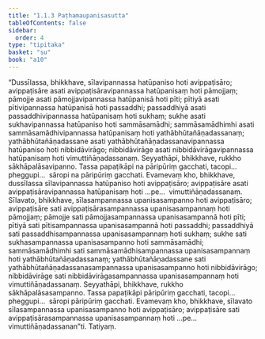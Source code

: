 ```yaml
---
title: "1.1.3 Paṭhamaupanisasutta"
tableOfContents: false
sidebar:
  order: 4
type: "tipitaka"
basket: "su"
book: "a10"
---
```



<DynamicBreadcrumb />

<Division number="3" book="a10" bookNo="17" page="259">

<Paragraph number="17" book="a10">
“Dussīlassa, bhikkhave, sīlavipannassa hatūpaniso hoti avippaṭisāro; avippaṭisāre asati avippaṭisāravipannassa hatūpanisaṃ hoti pāmojjaṃ; pāmojje asati pāmojjavipannassa hatūpanisā hoti pīti; pītiyā asati pītivipannassa hatūpanisā hoti passaddhi; passaddhiyā asati passaddhivipannassa hatūpanisaṃ hoti sukhaṃ; sukhe asati sukhavipannassa hatūpaniso hoti sammāsamādhi; sammāsamādhimhi asati sammāsamādhivipannassa hatūpanisaṃ hoti yathābhūtañāṇadassanaṃ; yathābhūtañāṇadassane asati yathābhūtañāṇadassanavipannassa hatūpaniso hoti nibbidāvirāgo; nibbidāvirāge asati nibbidāvirāgavipannassa hatūpanisaṃ hoti vimuttiñāṇadassanaṃ. Seyyathāpi, bhikkhave, rukkho sākhāpalāsavipanno. Tassa papaṭikāpi na pāripūriṃ gacchati, tacopi…  pheggupi…  sāropi na pāripūriṃ gacchati. Evamevaṃ kho, bhikkhave, dussīlassa sīlavipannassa hatūpaniso hoti avippaṭisāro; avippaṭisāre asati avippaṭisāravipannassa hatūpanisaṃ hoti …pe…  vimuttiñāṇadassanaṃ.
</Paragraph>

<Paragraph number="18" book="a10">
Sīlavato, bhikkhave, sīlasampannassa upanisasampanno hoti avippaṭisāro; avippaṭisāre sati avippaṭisārasampannassa upanisasampannaṃ hoti pāmojjaṃ; pāmojje sati pāmojjasampannassa upanisasampannā hoti pīti; pītiyā sati pītisampannassa upanisasampannā hoti passaddhi; passaddhiyā sati passaddhisampannassa upanisasampannaṃ hoti sukhaṃ; sukhe sati sukhasampannassa upanisasampanno hoti sammāsamādhi; sammāsamādhimhi sati sammāsamādhisampannassa upanisasampannaṃ hoti yathābhūtañāṇadassanaṃ; yathābhūtañāṇadassane sati yathābhūtañāṇadassanasampannassa upanisasampanno hoti nibbidāvirāgo; nibbidāvirāge sati nibbidāvirāgasampannassa upanisasampannaṃ hoti vimuttiñāṇadassanaṃ. Seyyathāpi, bhikkhave, rukkho sākhāpalāsasampanno. Tassa papaṭikāpi pāripūriṃ gacchati, tacopi…  pheggupi…  sāropi pāripūriṃ gacchati. Evamevaṃ kho, bhikkhave, sīlavato sīlasampannassa upanisasampanno hoti avippaṭisāro; avippaṭisāre sati avippaṭisārasampannassa upanisasampannaṃ hoti …pe…  vimuttiñāṇadassanan”ti.

</Paragraph>
</Division>

<Paragraph number="19" type="center" book="a10">
Tatiyaṃ.
</Paragraph>